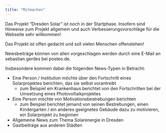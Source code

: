 ```yaml
---
title: "Mitmachen"
---
```


Das Projekt "Dresden Solar" ist noch in der Startphase. Insofern sind Hinweise zum Projekt allgemein und auch Verbesserungsvorschläge für die Webseite sehr willkommen!

Das Projekt ist offen gedacht und soll vielen Menschen offenstehen!

Newsbeiträge können von allen vorgeschlagen werden durch eine E-Mail an sebastian.gerdes bei posteo.de.

Insbesondere kommen dabei die folgenden News-Typen in Betracht:

* Eine Person / Institution möchte über den Fortschritt eines Solarprojektes berichten, das sie selbst vorantreibt
  + zum Beispiel ein Krankenhaus berichtet von den Fortschritten bei der Umsetzung eines Photovoltaikprojektes
* Eine Person möchte von Motivationsbestrebungen berichten
  + zum Beispiel berichtet jemand von seinen Bestrebungen, einen Kindergarten / ein anderes geeignetes Gebäude dazu zu motivieren, ein Solarprojekt zu beginnen
* Allgemeine News zum Thema Solarenergie in Dresden
* Gastbeiträge aus anderen Städten

